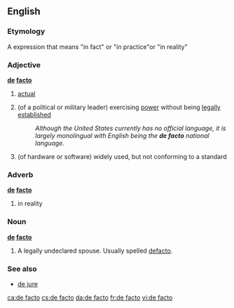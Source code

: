 {{see|defacto}}
{{wikipedia}}

==English==

===Etymology===
A {{L.}} expression that means "in fact" or "in practice"or "in reality"

===Adjective===
'''[[de]] [[facto]]'''

# [[actual]]
# {{cattag|politics|military}} (of a political or military leader) exercising [[power]] without being [[legally]] [[establish]]ed
#: ''Although the United States currently has no official language, it is largely monolingual with English being the '''de facto''' national language.''
# {{cattag|computing}} (of hardware or software) widely used, but not conforming to a standard

===Adverb===
'''[[de]] [[facto]]'''

# in reality

===Noun===

'''[[de]] [[facto]]'''

# {{Australia}} A legally undeclared spouse. Usually spelled [[defacto]].

===See also===
* [[de jure]]

[[ca:de facto]]
[[cs:de facto]]
[[da:de facto]]
[[fr:de facto]]
[[vi:de facto]]